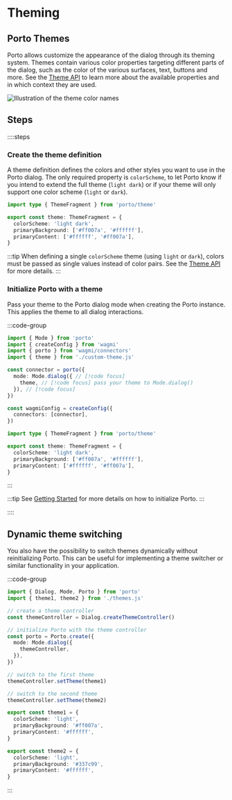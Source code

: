 
# Theming

<GuideDemoContainer src="ithacaxyz/porto/tree/main/examples/theming">
  <Example />
</GuideDemoContainer>

## Porto Themes

Porto allows customize the appearance of the dialog through its theming system. Themes contain various color properties targeting different parts of the dialog, such as the color of the various surfaces, text, buttons and more. See the [Theme API](/sdk/api/theme) to learn more about the available properties and in which context they are used.

![Illustration of the theme color names](/theme-preview.png)

## Steps

::::steps

### Create the theme definition

A theme definition defines the colors and other styles you want to use in the Porto dialog. The only required property is `colorScheme`, to let Porto know if you intend to extend the full theme (`light dark`) or if your theme will only support one color scheme (`light` or `dark`).

```ts [custom-theme.ts]
import type { ThemeFragment } from 'porto/theme'

export const theme: ThemeFragment = {
  colorScheme: 'light dark',
  primaryBackground: ['#ff007a', '#ffffff'],
  primaryContent: ['#ffffff', '#ff007a'],
}
```

:::tip
When defining a single `colorScheme` theme (using `light` or `dark`), colors must be passed as single values instead of color pairs. See the [Theme API](/sdk/api/theme) for more details.
:::

### Initialize Porto with a theme

Pass your theme to the Porto dialog mode when creating the Porto instance. This applies the theme to all dialog interactions.

:::code-group

```ts [theming.ts]
import { Mode } from 'porto'
import { createConfig } from 'wagmi'
import { porto } from 'wagmi/connectors'
import { theme } from './custom-theme.js'

const connector = porto({
  mode: Mode.dialog({ // [!code focus]
    theme, // [!code focus] pass your theme to Mode.dialog()
  }), // [!code focus]
})

const wagmiConfig = createConfig({
  connectors: [connector],
})
```

```ts [custom-theme.ts]
import type { ThemeFragment } from 'porto/theme'

export const theme: ThemeFragment = {
  colorScheme: 'light dark',
  primaryBackground: ['#ff007a', '#ffffff'],
  primaryContent: ['#ffffff', '#ff007a'],
}
```

:::

:::tip
See [Getting Started](/sdk) for more details on how to initialize Porto.
:::

::::

## Dynamic theme switching

You also have the possibility to switch themes dynamically without reinitializing Porto. This can be useful for implementing a theme switcher or similar functionality in your application.

:::code-group

```ts [theme-switching.ts]
import { Dialog, Mode, Porto } from 'porto'
import { theme1, theme2 } from './themes.js'

// create a theme controller
const themeController = Dialog.createThemeController()

// initialize Porto with the theme controller
const porto = Porto.create({
  mode: Mode.dialog({
    themeController,
  }),
})

// switch to the first theme
themeController.setTheme(theme1)

// switch to the second theme
themeController.setTheme(theme2)
```

```ts [themes.ts]
export const theme1 = {
  colorScheme: 'light',
  primaryBackground: '#ff007a',
  primaryContent: '#ffffff',
}

export const theme2 = {
  colorScheme: 'light',
  primaryBackground: '#337c99',
  primaryContent: '#ffffff',
}
```

:::
